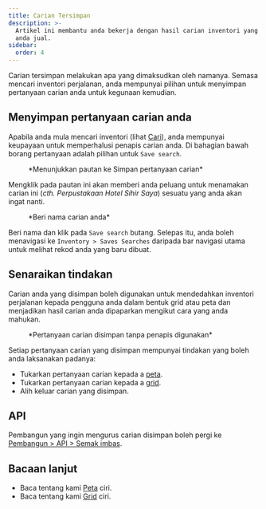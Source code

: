```yaml
---
title: Carian Tersimpan
description: >-
  Artikel ini membantu anda bekerja dengan hasil carian inventori yang ingin
  anda jual.
sidebar:
  order: 4
---
```


Carian tersimpan melakukan apa yang dimaksudkan oleh namanya. Semasa mencari inventori perjalanan, anda mempunyai pilihan untuk menyimpan pertanyaan carian anda untuk kegunaan kemudian.

## Menyimpan pertanyaan carian anda

Apabila anda mula mencari inventori (lihat [Cari](/studio/search)), anda mempunyai keupayaan untuk memperhalusi penapis carian anda.
Di bahagian bawah borang pertanyaan adalah pilihan untuk `Save search`.

<figure>
  <CloudinaryImage width="350" height="329" resize="scale" quality="best" alt="Simpan carian" src="academy/save-search" errorImage="noimage_opaque_nyrtl0.png" />

  <figcaption>*Menunjukkan pautan ke Simpan pertanyaan carian*</figcaption>
</figure>


Mengklik pada pautan ini akan memberi anda peluang untuk menamakan carian ini (*cth. Perpustakaan Hotel Sihir Saya*) sesuatu yang anda akan ingat nanti.

<figure>
  <CloudinaryImage width="350" height="329" resize="scale" quality="best" alt="Beri nama carian anda" src="academy/name-save-search" errorImage="noimage_opaque_nyrtl0.png" />

  <figcaption>*Beri nama carian anda*</figcaption>
</figure>


Beri nama dan klik pada `Save search` butang. Selepas itu, anda boleh menavigasi ke `Inventory > Saves Searches` daripada bar navigasi utama untuk melihat rekod anda yang baru dibuat.

## Senaraikan tindakan

Carian anda yang disimpan boleh digunakan untuk mendedahkan inventori perjalanan kepada pengguna anda dalam bentuk grid atau peta dan menjadikan hasil carian anda dipaparkan mengikut cara yang anda mahukan.

<figure>
  <CloudinaryImage width="700" height="939" resize="scale" quality="best" alt="Tindakan carian disimpan" src="academy/saved-search-actions" errorImage="noimage_opaque_nyrtl0.png" />

  <figcaption>*Pertanyaan carian disimpan tanpa penapis digunakan*</figcaption>
</figure>


Setiap pertanyaan carian yang disimpan mempunyai tindakan yang boleh anda laksanakan padanya:

* Tukarkan pertanyaan carian kepada a [peta](/studio/maps).
* Tukarkan pertanyaan carian kepada a [grid](/studio/grids).
* Alih keluar carian yang disimpan.

## API

Pembangun yang ingin mengurus carian disimpan boleh pergi ke [Pembangun > API > Semak imbas](/developers/apis/#browse-api).

## Bacaan lanjut

* Baca tentang kami [Peta](/studio/maps) ciri.
* Baca tentang kami [Grid](/studio/grids) ciri.

